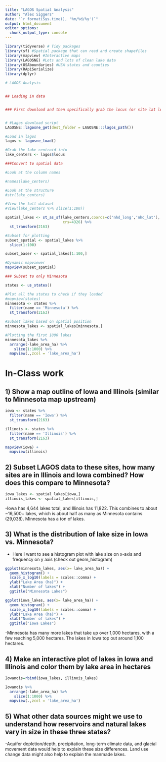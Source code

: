 ```yaml
---
title: "LAGOS Spatial Analysis"
author: "Alex Siggers"
date: "`r format(Sys.time(), '%m/%d/%y')`"
output: html_document
editor_options: 
  chunk_output_type: console
---
```




```r
library(tidyverse) # Tidy packages
library(sf) #Spatial package that can read and create shapefiles 
library(mapview) #Interactive maps
library(LAGOSNE) #Lots and lots of clean lake data
library(USAboundaries) #USA states and counties
library(RApiSerialize) 
library(dplyr)
```



```r
# LAGOS Analysis


## Loading in data


### First download and then specifically grab the locus (or site lat longs)


# #Lagos download script
LAGOSNE::lagosne_get(dest_folder = LAGOSNE:::lagos_path())

#Load in lagos
lagos <- lagosne_load()

#Grab the lake centroid info
lake_centers <- lagos$locus


```



```r
###Convert to spatial data

#Look at the column names

#names(lake_centers)

#Look at the structure
#str(lake_centers)

#View the full dataset
#View(lake_centers %>% slice(1:100))

spatial_lakes <- st_as_sf(lake_centers,coords=c('nhd_long','nhd_lat'),
                          crs=4326) %>%
  st_transform(2163)

#Subset for plotting
subset_spatial <- spatial_lakes %>%
  slice(1:100) 

subset_baser <- spatial_lakes[1:100,]

#Dynamic mapviewer
mapview(subset_spatial)

```


```r
### Subset to only Minnesota

states <- us_states()

#Plot all the states to check if they loaded
#mapview(states)
minnesota <- states %>%
  filter(name == 'Minnesota') %>%
  st_transform(2163)

#Subset lakes based on spatial position
minnesota_lakes <- spatial_lakes[minnesota,]

#Plotting the first 1000 lakes
minnesota_lakes %>%
  arrange(-lake_area_ha) %>%
    slice(1:1000) %>%
  mapview(.,zcol = 'lake_area_ha')
```



# In-Class work


## 1) Show a map outline of Iowa and Illinois (similar to Minnesota map upstream)

```r
iowa <- states %>%
  filter(name == 'Iowa') %>%
  st_transform(2163)

illinois <- states %>%
  filter(name == 'Illinois') %>%
  st_transform(2163)

mapview(iowa) +
  mapview(illinois)

```



## 2) Subset LAGOS data to these sites, how many sites are in Illinois and Iowa combined? How does this compare to Minnesota?

```r

iowa_lakes <- spatial_lakes[iowa,]
illinois_lakes <- spatial_lakes[illinois,]

```

-Iowa has 4,644 lakes total, and Illinois has 11,822. This combines to about ~16,500+ lakes, which is about half as many as Minnesota contains (29,038). Minnesota has a ton of lakes.


## 3) What is the distribution of lake size in Iowa vs. Minnesota?

- Here I want to see a histogram plot with lake size on x-axis and frequency on 
y axis (check out geom_histogram)

```r
ggplot(minnesota_lakes, aes(x= lake_area_ha)) + 
  geom_histogram() + 
  scale_x_log10(labels = scales::comma) +
  ylab("Lake Area (ha)") +
  xlab("Number of lakes") +
  ggtitle("Minnesota Lakes")

ggplot(iowa_lakes, aes(x= lake_area_ha)) +
  geom_histogram() +
  scale_x_log10(labels = scales::comma) +
  ylab("Lake Area (ha)") +
  xlab("Number of lakes") +
  ggtitle("Iowa Lakes")

```

-Minnesota has many more lakes that take up over 1,000 hectares, with a few reaching 5,000 hectares. The lakes in Iowa top out around 1,100 hectares.


## 4) Make an interactive plot of lakes in Iowa and Illinois and color them by lake area in hectares

```r
Iowanois=rbind(iowa_lakes, illinois_lakes)

Iowanois %>%
  arrange(-lake_area_ha) %>%
    slice(1:1000) %>%
  mapview(.,zcol = 'lake_area_ha')
```


## 5) What other data sources might we use to understand how reservoirs and natural lakes vary in size in these three states? 

-Aquifer depletion/depth, precipitation, long-term climate data, and glacial movement data would help to explain these size differences. Land use change data might also help to explain the manmade lakes. 

